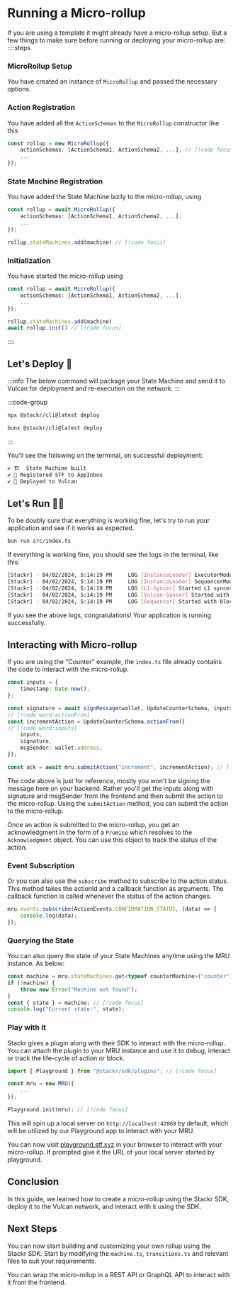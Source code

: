 # Running a Micro-rollup

If you are using a template it might already have a micro-rollup setup. But a few things to make sure before running or deploying your micro-rollup are:
::::steps

### MicroRollup Setup
You have created an instance of `MicroRollup` and passed the necessary options.

### Action Registration
You have added all the `ActionSchemas` to the `MicroRollup` constructor like this
```ts showLineNumbers [index.ts]
const rollup = new MicroRollup({
    actionSchemas: [ActionSchema1, ActionSchema2, ...], // [!code focus]
    ...
});
```
### State Machine Registration
You have added the State Machine lazily to the micro-rollup, using 
```ts showLineNumbers [index.ts]
const rollup = await MicroRollup({
    actionSchemas: [ActionSchema1, ActionSchema2, ...],
    ...
});

rollup.stateMachines.add(machine) // [!code focus]
```

### Initialization
You have started the micro-rollup using
```ts showLineNumbers [index.ts]
const rollup = await MicroRollup({
    actionSchemas: [ActionSchema1, ActionSchema2, ...],
    ...
});

rollup.stateMachines.add(machine)
await rollup.init() // [!code focus]
```
::::

## Let's Deploy 🚀

:::info
The below command will package your State Machine and send it to Vulcan for deployment and re-execution on the network.
:::

:::code-group

```bash [npm]
npx @stackr/cli@latest deploy
```

```bash [bun]
bunx @stackr/cli@latest deploy
```
:::

You'll see the following on the terminal, on successful deployment:
```bash [Terminal]
✔ 🏗️  State Machine built
✔ 📝 Registered STF to AppInbox
✔ 🖖 Deployed to Vulcan
```

## Let's Run 🏃‍♂ 

To be doubly sure that everything is working fine, let's try to run your application and see if it works as expected.

```bash [Terminal]
bun run src/index.ts
```

If everything is working fine, you should see the logs in the terminal, like this:

```bash [Terminal]
[Stackr] - 04/02/2024, 5:14:19 PM     LOG [InstanceLoader] ExecutorModule dependencies initialized
[Stackr] - 04/02/2024, 5:14:19 PM     LOG [InstanceLoader] SequencerModule dependencies initialized
[Stackr] - 04/02/2024, 5:14:19 PM     LOG [L1-Syncer] Started L1 syncer
[Stackr] - 04/02/2024, 5:14:19 PM     LOG [Vulcan-Syncer] Started with slot time: 1000ms
[Stackr] - 04/02/2024, 5:14:19 PM     LOG [Sequencer] Started with block time: 1000ms
```

If you see the above logs, congratulations! Your application is running successfully.

## Interacting with Micro-rollup

If you are using the "Counter" example, the `index.ts` file already contains the code to interact with the micro-rollup.
```ts [index.ts]
const inputs = {
    timestamp: Date.now(),
};

const signature = await signMessage(wallet, UpdateCounterSchema, inputs);
// [!code word:actionFrom]
const incrementAction = UpdateCounterSchema.actionFrom({
// [!code word:inputs]
    inputs,
    signature,
    msgSender: wallet.address,
});

const ack = await mru.submitAction("increment", incrementAction); // [!code hl]
```

The code above is just for reference, mostly you won't be signing the message here on your backend. Rather you'll get the inputs along with signature and msgSender from the frontend and then submit the action to the micro-rollup. Using the `submitAction` method, you can submit the action to the micro-rollup.

Once an action is submitted to the micro-rollup, you get an acknowledgment in the form of a `Promise` which resolves to the `Acknowledgment` object. You can use this object to track the status of the action.

### Event Subscription

Or you can also use the `subscribe` method to subscribe to the action status. This method takes the actionId and a callback function as arguments. The callback function is called whenever the status of the action changes.

```ts [index.ts]
mru.events.subscribe(ActionEvents.CONFIRMATION_STATUS, (data) => {
    console.log(data);
});
```

### Querying the State

You can also query the state of your State Machines anytime using the MRU instance. As below:
```ts [index.ts]
const machine = mru.stateMachines.get<typeof counterMachine>("counter"); // [!code focus]
if (!machine) {
    throw new Error("Machine not found");
}
const { state } = machine; // [!code focus]
console.log("Current state:", state);
```

### Play with it

Stackr gives a plugin along with their SDK to interact with the micro-rollup. You can attach the plugin to your MRU instance and use it to debug, interact or track the life-cycle of action or block.

```ts [index.ts]
import { Playground } from "@stackr/sdk/plugins"; // [!code focus]

const mru = new MRU({
    ...
});

Playground.init(mru); // [!code focus]
```

This will spin up a local server on `http://localhost:42069` by default, which will be utilized by our Playground app to interact with your MRU.

You can now visit [playground.stf.xyz](https://playground.stf.xyz) in your browser to interact with your micro-rollup. If prompted give it the URL of your local server started by playground.

## Conclusion

In this guide, we learned how to create a micro-rollup using the Stackr SDK, deploy it to the Vulcan network, and interact with it using the SDK.

## Next Steps

You can now start building and customizing your own rollup using the Stackr SDK. Start by modifying the `machine.ts`, `transitions.ts` and relevant files to suit your requirements.

You can wrap the micro-rollup in a REST API or GraphQL API to interact with it from the frontend.

